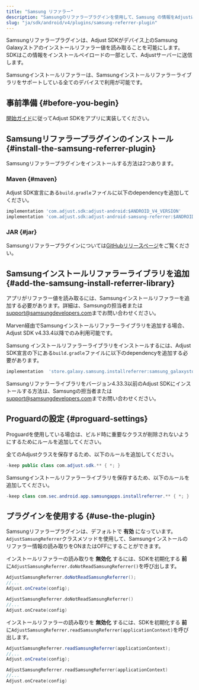 ```yaml
---
title: "Samsung リファラー"
description: "Samsungのリファラープラグインを使用して、Samsung の情報をAdjustに送信します。"
slug: "ja/sdk/android/v4/plugins/samsung-referrer-plugin"
---
```


Samsungリファラープラグインは、Adjust SDKがデバイス上のSamsung Galaxyストアのインストールリファラー値を読み取ることを可能にします。SDKはこの情報をインストールペイロードの一部として、Adjustサーバーに送信します。

Samsungインストールリファラーは、Samsungインストールリファラーライブラリをサポートしている全てのデバイスで利用が可能です。

## 事前準備 {#before-you-begin}

[開始ガイド](/ja/sdk/android)に従ってAdjust SDKをアプリに実装してください。

## Samsungリファラープラグインのインストール {#install-the-samsung-referrer-plugin}

Samsungリファラープラグインをインストールする方法は2つあります。

### Maven {#maven}

Adjust SDK宣言にある`build.gradle`ファイルに以下のdependencyを追加してください。

```groovy
implementation 'com.adjust.sdk:adjust-android:$ANDROID_V4_VERSION'
implementation 'com.adjust.sdk:adjust-android-samsung-referrer:$ANDROID_V4_VERSION'
```

### JAR {#jar}

Samsungリファラープラグインについては[GitHubリリースページ](https://github.com/adjust/android_sdk/releases/latest)をご覧ください。

## Samsungインストールリファラーライブラリを追加 {#add-the-samsung-install-referrer-library}

アプリがリファラー値を読み取るには、Samsungインストールリファラーを追加する必要があります。詳細は、Samsungの担当者または[support@samsungdevelopers.com](mailto:support@samsungdevelopers.com)までお問い合わせください。

<Accordion title="Adjust SDK v4.33.4以降">
<Callout type="important">

Marven経由でSamsungインストールリファラーライブラリを追加する場合、Adjust SDK v4\.33\.4以降でのみ利用可能です。

</Callout>

Samsung インストールリファラーライブラリをインストールするには、Adjust SDK宣言の下にある`build.gradle`ファイルに以下のdependencyを追加する必要があります。

<CodeBlock title="build.gradle">

```groovy
implementation  'store.galaxy.samsung.installreferrer:samsung_galaxystore_install_referrer:3.0.1'
```

</CodeBlock>
</Accordion>
<Accordion title="Adjust SDK v4.33.3以前">

Samsungリファラーライブラリをバージョン4\.33\.3以前のAdjust SDKにインストールする方法は、Samsungの担当者または[support@samsungdevelopers.com](mailto:support@samsungdevelopers.com)までお問い合わせください。

</Accordion>

## Proguardの設定 {#proguard-settings}

Proguardを使用している場合は、ビルド時に重要なクラスが削除されないようにするためにルールを追加してください。

全てのAdjustクラスを保存するため、以下のルールを追加してください。

<CodeBlock title="Proguard.pro">

```java
-keep public class com.adjust.sdk.** { *; }
```

</CodeBlock>

Samsungインストールリファラーライブラリを保存するため、以下のルールを追加してください。

<CodeBlock title="Proguard.pro">

```java
-keep class com.sec.android.app.samsungapps.installreferrer.** { *; }
```

</CodeBlock>

## プラグインを使用する {#use-the-plugin}

Samsungリファラープラグインは、デフォルトで **有効** になっています。`AdjustSamsungReferrer`クラスメソッドを使用して、Samsungインストールのリファラー情報の読み取りをONまたはOFFにすることができます。

インストールリファラーの読み取りを **無効化** するには、SDKを初期化する **前** に`AdjustSamsungReferrer.doNotReadSamsungReferrer()`を呼び出します。

<Tabs>
<Tab title="Java" sync="java">

```java
AdjustSamsungReferrer.doNotReadSamsungReferrer();
//...
Adjust.onCreate(config);
```

</Tab>
<Tab title="Kotlin" sync="kotlin" >

```kotlin
AdjustSamsungReferrer.doNotReadSamsungReferrer()
//...
Adjust.onCreate(config)
```

</Tab>
</Tabs>

インストールリファラーの読み取りを **無効化** するには、SDKを初期化する **前** に`AdjustSamsungReferrer.readSamsungReferrer(applicationContext)`を呼び出します。

<Tabs>
<Tab title="Java" sync="java">

```java
AdjustSamsungReferrer.readSamsungReferrer(applicationContext);
//...
Adjust.onCreate(config);
```

</Tab>
<Tab title="Kotlin" sync="kotlin" >

```kotlin
AdjustSamsungReferrer.readSamsungReferrer(applicationContext)
//...
Adjust.onCreate(config)
```

</Tab>
</Tabs>
